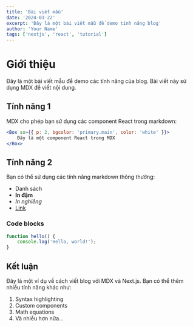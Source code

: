 ```yaml
---
title: 'Bài viết mẫu'
date: '2024-03-22'
excerpt: 'Đây là một bài viết mẫu để demo tính năng blog'
author: 'Your Name'
tags: ['nextjs', 'react', 'tutorial']
---
```


# Giới thiệu

Đây là một bài viết mẫu để demo các tính năng của blog. Bài viết này sử dụng MDX để viết nội dung.

## Tính năng 1

MDX cho phép bạn sử dụng các component React trong markdown:

```jsx
<Box sx={{ p: 2, bgcolor: 'primary.main', color: 'white' }}>
	Đây là một component React trong MDX
</Box>
```

## Tính năng 2

Bạn có thể sử dụng các tính năng markdown thông thường:

- Danh sách
- **In đậm**
- _In nghiêng_
- [Link](https://example.com)

### Code blocks

```typescript
function hello() {
	console.log('Hello, world!');
}
```

## Kết luận

Đây là một ví dụ về cách viết blog với MDX và Next.js. Bạn có thể thêm nhiều tính năng khác như:

1. Syntax highlighting
2. Custom components
3. Math equations
4. Và nhiều hơn nữa...
